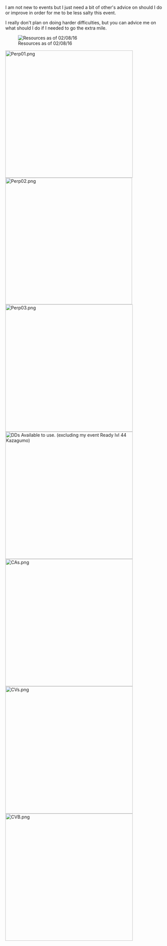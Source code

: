 
I am not new to events but I just need a bit of other's advice on should I do or improve in order for me to be less salty this event.

I really don't plan on doing harder difficulties, but you can advice me on what should I do if I needed to go the extra mile.

[[File:Resokaj;sHfvahifgvdg_a_fgvfac.png|thumb|Resources as of 02/08/16]]





[[File:Perp01.png|thumb|400px]][[File:Perp02.png|thumb|398px]]
[[File:Perp03.png|thumb|400px]][[File:DDs_Available.png|thumb|400px|DDs Available to use. (excluding my event Ready lvl 44 Kazagumo)]][[File:CAs.png|thumb|400px]][[File:CVs.png|thumb|400px]][[File:CVB.png|thumb|400px]]<ac_metadata title="the pre-event status: &#039;How screwed can I be?&#039; edition."> </ac_metadata>